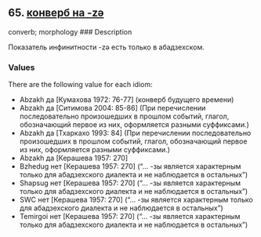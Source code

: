 ## 65. <a href =  'https://agricolamz.github.io/The_Circassian_Isoglosses_Database/65.html'>конверб на -zə</a>
converb; morphology
### Description

Показатель инфинитности -zə есть только в абадзехском.

### Values
There are the following value for each idiom:

* Abzakh  да [Кумахова 1972: 76-77] (конверб будущего времени)
* Abzakh  да [Ситимова 2004: 85-86] (При перечислении последовательно произошедших в прошлом событий, глагол, обозначающий первое из них, оформляется разными суффиксами.)
* Abzakh  да [Тхаркахо 1993: 84] (При перечислении последовательно произошедших в прошлом событий, глагол, обозначающий первое из них, оформляется разными суффиксами.)
* Abzakh  да [Керашева 1957: 270] 
* Bzhedug  нет [Керашева 1957: 270] ("... -зы является характерным только для абадзехского диалекта и не наблюдается в остальных")
* Shapsug  нет [Керашева 1957: 270] ("... -зы является характерным только для абадзехского диалекта и не наблюдается в остальных")
* SWC  нет [Керашева 1957: 270] ("... -зы является характерным только для абадзехского диалекта и не наблюдается в остальных")
* Temirgoi  нет [Керашева 1957: 270] ("... -зы является характерным только для абадзехского диалекта и не наблюдается в остальных")

